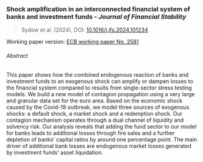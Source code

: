 ### Shock amplification in an interconnected financial system of banks and investment funds - _Journal of Financial Stability_

> Sydow et al. (2024), DOI: [10.1016/j.jfs.2024.101234]((https://doi.org/10.1016/j.jfs.2024.101234))

Working paper version: [ECB working paper No. 2581](https://www.ecb.europa.eu/pub/pdf/scpwps/ecb.wp2581~63c8ffb7dc.en.pdf)

###### Abstract
This paper shows how the combined endogenous reaction of banks and investment funds to an exogenous shock can amplify or dampen losses to the financial system compared to results from single-sector stress testing models.
We build a new model of contagion propagation using a very large and granular data set for the euro area. Based on the economic shock caused by the Covid-19 outbreak, we model three sources of exogenous shocks: a default shock, a market shock and a redemption shock.
Our contagion mechanism operates through a dual channel of liquidity and solvency risk.
Our analysis reveals that adding the fund sector to our model for banks leads to additional losses through fire sales and a further depletion of banks’ capital ratios by around one percentage point.
The main driver of additional bank losses are endogenous market losses generated by investment funds’ asset liquidation.